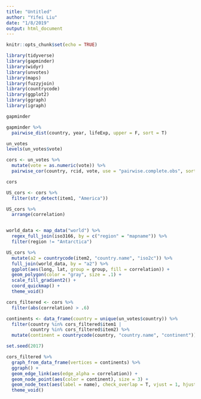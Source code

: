 ```yaml
---
title: "Untitled"
author: "Yifei Liu"
date: "1/8/2019"
output: html_document
---
```


```r
knitr::opts_chunk$set(echo = TRUE)
```

```r
library(tidyverse)
library(gapminder)
library(widyr)
library(unvotes)
library(maps)
library(fuzzyjoin)
library(countrycode)
library(ggplot2)
library(ggraph)
library(igraph)

```

```r
gapminder
```
```r
gapminder %>%
  pairwise_dist(country, year, lifeExp, upper = F, sort = T)
```
```r
un_votes
levels(un_votes$vote)
```




```r
cors <- un_votes %>%
  mutate(vote = as.numeric(vote)) %>%
  pairwise_cor(country, rcid, vote, use = "pairwise.complete.obs", sort = T)

cors

```

```r
US_cors <- cors %>%
  filter(str_detect(item1, "America"))

US_cors %>%
  arrange(correlation)


world_data <- map_data("world") %>%
  regex_full_join(iso3166, by = c("region" = "mapname")) %>%
  filter(region != "Antarctica")

US_cors %>%
  mutate(a2 = countrycode(item2, "country.name", "iso2c")) %>%
  full_join(world_data, by = "a2") %>%
  ggplot(aes(long, lat, group = group, fill = correlation)) +
  geom_polygon(color = "gray", size = .1) +
  scale_fill_gradient2() +
  coord_quickmap() +
  theme_void()

```

```r
cors_filtered <- cors %>%
  filter(abs(correlation) > .6)

continents <- data_frame(country = unique(un_votes$country)) %>%
  filter(country %in% cors_filtered$item1 |
         country %in% cors_filtered$item2) %>%
  mutate(continent = countrycode(country, "country.name", "continent"))

set.seed(2017)

cors_filtered %>%
  graph_from_data_frame(vertices = continents) %>%
  ggraph() +
  geom_edge_link(aes(edge_alpha = correlation)) +
  geom_node_point(aes(color = continent), size = 3) +
  geom_node_text(aes(label = name), check_overlap = T, vjust = 1, hjust = 1) +
  theme_void()


```

